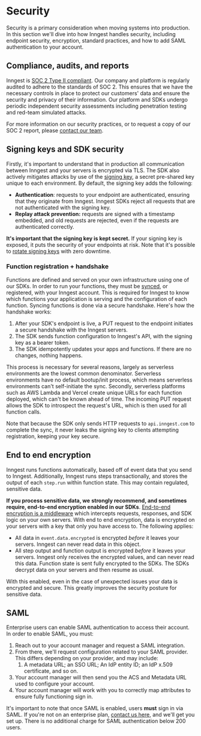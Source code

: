 # Security

Security is a primary consideration when moving systems into production.  In this section we'll dive into how Inngest handles security, including endpoint security, encryption, standard practices, and how to add SAML authentication to your account.

## Compliance, audits, and reports

Inngest is [SOC 2 Type II compliant](/blog/soc2-compliant?ref=docs-security). Our company and platform is regularly audited to adhere to the standards of SOC 2. This ensures that we have the necessary controls in place to protect our customers' data and ensure the security and privacy of their information. Our platform and SDKs undergo periodic independent security assessments including penetration testing and red-team simulated attacks.

For more information on our security practices, or to request a copy of our SOC 2 report, please [contact our team](/contact?ref=docs-security).

## Signing keys and SDK security

Firstly, it's important to understand that in production all communication between Inngest and your servers is encrypted via TLS. The SDK also actively mitigates attacks by use of the [signing key](/docs/platform/signing-keys), a secret pre-shared key unique to each environment. By default, the signing key adds the following:
- **Authentication**: requests to your endpoint are authenticated, ensuring that they originate from Inngest. Inngest SDKs reject all requests that are not authenticated with the signing key.
- **Replay attack prevention:** requests are signed with a timestamp embedded, and old requests are rejected, even if the requests are authenticated correctly.

**It's important that the signing key is kept secret.** If your signing key is exposed, it puts the security of your endpoints at risk. Note that it's possible to [rotate signing keys](/docs/platform/signing-keys#rotation) with zero downtime.

### Function registration + handshake

Functions are defined and served on your own infrastructure using one of our SDKs. In order to run your functions, they must be [synced](/docs/apps/cloud), or registered, with your Inngest account. This is required for Inngest to know which functions your application is serving and the configuration of each function. Syncing functions is done via a secure handshake. Here's how the handshake works:
1. After your SDK's endpoint is live, a PUT request to the endpoint initiates a secure handshake with the Inngest servers.
2. The SDK sends function configuration to Inngest's API, with the signing key as a bearer token.
3. The SDK idempotently updates your apps and functions. If there are no changes, nothing happens.

This process is necessary for several reasons, largely as serverless environments are the lowest common denominator. Serverless environments have no default bootup/init process, which means serverless environments can't self-initiate the sync. Secondly, serverless platforms such as AWS Lambda and Vercel create unique URLs for each function deployed, which can't be known ahead of time. The incoming PUT request allows the SDK to introspect the request's URL, which is then used for all function calls.

Note that because the SDK only sends HTTP requests to `api.inngest.com` to complete the sync, it never leaks the signing key to clients attempting registration, keeping your key secure.

## End to end encryption

Inngest runs functions automatically, based off of event data that you send to Inngest. Additionally, Inngest runs steps transactionally, and stores the output of each `step.run` within function state. This may contain regulated, sensitive data.

**If you process sensitive data, we** **strongly recommend, and sometimes require, end-to-end encryption enabled in our SDKs**. [End-to-end encryption is a middleware](/docs/features/middleware/encryption-middleware) which intercepts requests, responses, and SDK logic on your own servers. With end to end encryption, data is encrypted on your servers with a key that only you have access to. The following applies:
- All data in `event.data.encrypted` is encrypted _before_ it leaves your servers. Inngest can never read data in this object.
- All step output and function output is encrypted _before_ it leaves your servers. Inngest only receives the encrypted values, and can never read this data. Function state is sent fully encrypted to the SDKs. The SDKs decrypt data on your servers and then resume as usual.

With this enabled, even in the case of unexpected issues your data is encrypted and secure. This greatly improves the security posture for sensitive data.

## SAML

Enterprise users can enable SAML authentication to access their account. In order to enable SAML, you must:
1. Reach out to your account manager and request a SAML integration.
2. From there, we'll request configuration related to your SAML provider. This differs depending on your provider, and may include:
   1. A metadata URL; an SSO URL; An IdP entity ID; an IdP x.509 certificate, and so on.
3. Your account manager will then send you the ACS and Metadata URL used to configure your account.
4. Your account manager will work with you to correctly map attributes to ensure fully functioning sign in.

It's important to note that once SAML is enabled, users **must** sign in via SAML. If you're not on an enterprise plan, [contact us here](/contact?ref=docs-security), and we'll get you set up. There is no additional charge for SAML authentication below 200 users.
